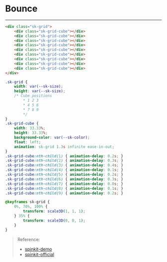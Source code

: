 
<Meta />

<style>
{`
    .sk-grid {
        --sk-size: 40px;
        --sk-color: #1ea7fd;
        width: var(--sk-size);
        height: var(--sk-size);
        /* Cube positions
            * 1 2 3
            * 4 5 6
            * 7 8 9
            */
    }
    .sk-grid-cube {
        width: 33.33%;
        height: 33.33%;
        background-color: var(--sk-color);
        float: left;
        animation: sk-grid 1.3s infinite ease-in-out;
    }
    .sk-grid-cube:nth-child(1) { animation-delay: 0.2s; }
    .sk-grid-cube:nth-child(2) { animation-delay: 0.3s; }
    .sk-grid-cube:nth-child(3) { animation-delay: 0.4s; }
    .sk-grid-cube:nth-child(4) { animation-delay: 0.1s; }
    .sk-grid-cube:nth-child(5) { animation-delay: 0.2s; }
    .sk-grid-cube:nth-child(6) { animation-delay: 0.3s; }
    .sk-grid-cube:nth-child(7) { animation-delay: 0.0s; }
    .sk-grid-cube:nth-child(8) { animation-delay: 0.1s; }
    .sk-grid-cube:nth-child(9) { animation-delay: 0.2s; }

    @keyframes sk-grid {
        0%, 70%, 100% {
            transform: scale3D(1, 1, 1);
        } 35% {
            transform: scale3D(0, 0, 1);
        }
    }    
`}
</style>

# Bounce

<Unstyled>
    <div className="p-20">
        <div class="sk-grid">
            <div class="sk-grid-cube"></div>
            <div class="sk-grid-cube"></div>
            <div class="sk-grid-cube"></div>
            <div class="sk-grid-cube"></div>
            <div class="sk-grid-cube"></div>
            <div class="sk-grid-cube"></div>
            <div class="sk-grid-cube"></div>
            <div class="sk-grid-cube"></div>
            <div class="sk-grid-cube"></div>
        </div>
    </div>
</Unstyled>

---

```html
<div class="sk-grid">
    <div class="sk-grid-cube"></div>
    <div class="sk-grid-cube"></div>
    <div class="sk-grid-cube"></div>
    <div class="sk-grid-cube"></div>
    <div class="sk-grid-cube"></div>
    <div class="sk-grid-cube"></div>
    <div class="sk-grid-cube"></div>
    <div class="sk-grid-cube"></div>
    <div class="sk-grid-cube"></div>
</div>
```

```css
.sk-grid {
    width: var(--sk-size);
    height: var(--sk-size);
    /* Cube positions
        * 1 2 3
        * 4 5 6
        * 7 8 9
        */
}
.sk-grid-cube {
    width: 33.33%;
    height: 33.33%;
    background-color: var(--sk-color);
    float: left;
    animation: sk-grid 1.3s infinite ease-in-out;
}
.sk-grid-cube:nth-child(1) { animation-delay: 0.2s; }
.sk-grid-cube:nth-child(2) { animation-delay: 0.3s; }
.sk-grid-cube:nth-child(3) { animation-delay: 0.4s; }
.sk-grid-cube:nth-child(4) { animation-delay: 0.1s; }
.sk-grid-cube:nth-child(5) { animation-delay: 0.2s; }
.sk-grid-cube:nth-child(6) { animation-delay: 0.3s; }
.sk-grid-cube:nth-child(7) { animation-delay: 0.0s; }
.sk-grid-cube:nth-child(8) { animation-delay: 0.1s; }
.sk-grid-cube:nth-child(9) { animation-delay: 0.2s; }

@keyframes sk-grid {
    0%, 70%, 100% {
        transform: scale3D(1, 1, 1);
    } 35% {
        transform: scale3D(0, 0, 1);
    }
}
```

> Reference:
> - [spinkit-demo](https://tobiasahlin.com/spinkit/)
> - [spinkit-official](https://github.com/tobiasahlin/SpinKit)